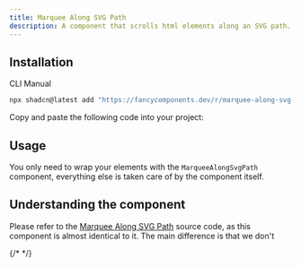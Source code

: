 ```yaml
---
title: Marquee Along SVG Path
description: A component that scrolls html elements along an SVG path.
---
```


<ComponentPreview name="marquee-along-svg-path-demo" />

## Installation

<Tabs defaultValue="cli">

<TabsList>
  <TabsTrigger value="cli">CLI</TabsTrigger>
  <TabsTrigger value="manual">Manual</TabsTrigger>
</TabsList>
<TabsContent value="cli">

```bash
npx shadcn@latest add "https://fancycomponents.dev/r/marquee-along-svg-path.json"
```

</TabsContent>
<TabsContent value="manual">

<Steps>

<Step>Copy and paste the following code into your project:</Step>

<ComponentSource name="marquee-along-svg-path" />

</Steps>

</TabsContent>
</Tabs>

## Usage

You only need to wrap your elements with the `MarqueeAlongSvgPath` component, everything else is taken care of by the component itself.

## Understanding the component

Please refer to the [Marquee Along SVG Path](https://github.com/danielpetho/fancy/blob/main/src/fancy/components/blocks/marquee-along-svg-path.tsx) source code, as this component is almost identical to it. The main difference is that we don't 

<ComponentPreview name="marquee-along-svg-path-mapping-demo" />

{/* <ComponentPreview name="marquee-along-svg-path-scroll-demo" /> */}

